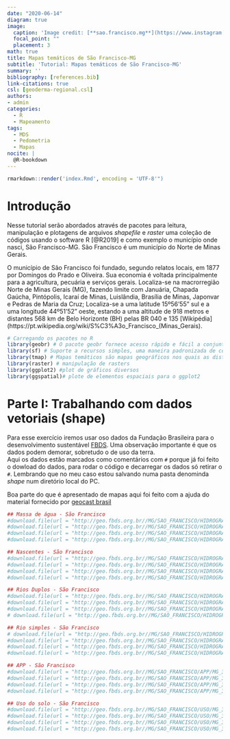```yaml
---
date: "2020-06-14"
diagram: true
image:
  caption: 'Image credit: [**sao.francisco.mg**](https://www.instagram.com/sao.francisco.mg/)'
  focal_point: ""
  placement: 3
math: true
title: Mapas temáticos de São Francisco-MG
subtitle: 'Tutorial: Mapas temáticos de São Francisco-MG'
summary: ''
bibliography: [references.bib]
link-citations: true 
csl: [geoderma-regional.csl]
authors:
- admin
categories:
  - R
  - Mapeamento
tags:
  - MDS
  - Pedometria
  - Mapas
nocite: | 
  @R-bookdown
---
```


```r
rmarkdown::render('index.Rmd', encoding = 'UTF-8'")
```

# Introdução
Nesse tutorial serão abordados através de pacotes para leitura, manipulação e plotagens de arquivos *shapefile* e *raster* uma coleção de códigos usando o software R [@R2019] e como exemplo o município onde nasci, São Francisco-MG. 
São Francisco é um município do Norte de Minas Gerais. 

O município de São Francisco foi fundado, segundo relatos locais, em 1877 por Domingos do Prado e Oliveira. Sua economia é voltada principalmente para a agricultura, pecuária e serviços gerais. Localiza-se na macrorregião Norte de Minas Gerais (MG), fazendo limite com Januária, Chapada Gaúcha, Pintópolis, Icaraí de Minas, Luislândia, Brasília de Minas, Japonvar e Pedras de Maria da Cruz; Localiza-se a uma latitude 15º56'55" sul e a uma longitude 44º51'52" oeste, estando a uma altitude de 918 metros e distantes 568 km de Belo Horizonte (BH) pelas BR 040 e 135 [Wikipédia](https://pt.wikipedia.org/wiki/S%C3%A3o_Francisco_(Minas_Gerais).



```r
# Carregando os pacotes no R
library(geobr) # O pacote geobr fornece acesso rápido e fácil a conjuntos de dados espaciais oficiais do Brasil.. 
library(sf) # Suporte a recursos simples, uma maneira padronizada de codificar dados vetoriais espaciais
library(tmap) # Mapas temáticos são mapas geográficos nos quais as distribuições de dados espaciais são visualizadas
library(raster) # manipulação de rasters
library(ggplot2) #plot de gráficos diversos
library(ggspatial)# plote de elementos espaciais para o ggplot2
```
# Parte I: Trabalhando com dados vetoriais (shape)
Para esse exercício iremos usar oso dados da Fundação Brasileira para o desenvolvimento sustentável [FBDS](http://geo.fbds.org.br). Uma observação importante é que os dados podem demorar, sobretudo o de uso da terra.  
Aqui os dados estão marcados como comentários com `#` porque já foi feito o dowload do dados, para rodar o código e decarregar os dados só retirar o `#`. Lembrando que no meu caso estou salvando numa pasta denominda *shape* num diretório local do PC.

Boa parte do que é apresentado de mapas aqui foi feito com a ajuda do material fornecido por [geocast brasil](https://www.youtube.com/channel/UCLAeX4dyujMoy4xqHvxSDpQ)

```r
## Massa de água - São Francisco
#download.file(url = "http://geo.fbds.org.br//MG/SAO_FRANCISCO/HIDROGRAFIA/MG_3161106_MASSAS_DAGUA.dbf",  destfile = "/home/elias/MEGA/SF_maps/shape/MG_3161106_MASSAS_DAGUA.dbf")
#download.file(url = "http://geo.fbds.org.br//MG/SAO_FRANCISCO/HIDROGRAFIA/MG_3161106_MASSAS_DAGUA.prj", destfile = "/home/elias/MEGA/SF_maps/shape/MG_3161106_MASSAS_DAGUA.prj")
#download.file(url = "http://geo.fbds.org.br//MG/SAO_FRANCISCO/HIDROGRAFIA/MG_3161106_MASSAS_DAGUA.shp",  destfile = "/home/elias/MEGA/SF_maps/shape/MG_3161106_MASSAS_DAGUA.shp")
#download.file(url = "http://geo.fbds.org.br//MG/SAO_FRANCISCO/HIDROGRAFIA/MG_3161106_MASSAS_DAGUA.shx", destfile = "/home/elias/MEGA/SF_maps/shape/MG_3161106_MASSAS_DAGUA.shx")

## Nascentes - São Francisco
#download.file(url = "http://geo.fbds.org.br//MG/SAO_FRANCISCO/HIDROGRAFIA/MG_3161106_NASCENTES.dbf", destfile = "/home/elias/MEGA/SF_maps/shape/MG_3161106_NASCENTES.dbf")
#download.file(url = "http://geo.fbds.org.br//MG/SAO_FRANCISCO/HIDROGRAFIA/MG_3161106_NASCENTES.prj", destfile = "/home/elias/MEGA/SF_maps/shape/MG_3161106_NASCENTES.prj")
#download.file(url = "http://geo.fbds.org.br//MG/SAO_FRANCISCO/HIDROGRAFIA/MG_3161106_NASCENTES.shp", destfile = "/home/elias/MEGA/SF_maps/shape/MG_3161106_NASCENTES.shp")
#download.file(url = "http://geo.fbds.org.br//MG/SAO_FRANCISCO/HIDROGRAFIA/MG_3161106_NASCENTES.shx", destfile = "/home/elias/MEGA/SF_maps/shape/MG_3161106_NASCENTES.shx")

## Rios Duplos - São Francisco
#download.file(url = "http://geo.fbds.org.br//MG/SAO_FRANCISCO/HIDROGRAFIA/MG_3161106_RIOS_DUPLOS.dbf", destfile = "/home/elias/MEGA/SF_maps/shape/MG_3161106_RIOS_DUPLOS.dbf")
#download.file(url = "http://geo.fbds.org.br//MG/SAO_FRANCISCO/HIDROGRAFIA/MG_3161106_RIOS_DUPLOS.prj", destfile = "/home/elias/MEGA/SF_maps/shape/MG_3161106_RIOS_DUPLOS.prj")
#download.file(url = "http://geo.fbds.org.br//MG/SAO_FRANCISCO/HIDROGRAFIA/MG_3161106_RIOS_DUPLOS.shp", destfile = "/home/elias/MEGA/SF_maps/shape/MG_3161106_RIOS_DUPLOS.shp")
# download.file(url = "http://geo.fbds.org.br//MG/SAO_FRANCISCO/HIDROGRAFIA/MG_3161106_RIOS_DUPLOS.shx", destfile = "/home/elias/MEGA/SF_maps/shape/MG_3161106_RIOS_DUPLOS.shx")

## Rio simples - São Francisco
# download.file(url = "http://geo.fbds.org.br//MG/SAO_FRANCISCO/HIDROGRAFIA/MG_3161106_RIOS_SIMPLES.dbf", destfile = "/home/elias/MEGA/SF_maps/shape/MG_3161106_RIOS_SIMPLES.dbf")
#download.file(url = "http://geo.fbds.org.br//MG/SAO_FRANCISCO/HIDROGRAFIA/MG_3161106_RIOS_SIMPLES.prj", destfile = "/home/elias/MEGA/SF_maps/shape/MG_3161106_RIOS_SIMPLES.prj")
#download.file(url = "http://geo.fbds.org.br//MG/SAO_FRANCISCO/HIDROGRAFIA/MG_3161106_RIOS_SIMPLES.shp", destfile = "/home/elias/MEGA/SF_maps/shape/MG_3161106_RIOS_SIMPLES.shp")
#download.file(url = "http://geo.fbds.org.br//MG/SAO_FRANCISCO/HIDROGRAFIA/MG_3161106_RIOS_SIMPLES.shx", destfile = "/home/elias/MEGA/SF_maps/shape/MG_3161106_RIOS_SIMPLES.shx")

## APP - São Francisco
#download.file(url = "http://geo.fbds.org.br//MG/SAO_FRANCISCO/APP/MG_3161106_APP.dbf",             destfile = "/home/elias/MEGA/SF_maps/shape/MG_3161106_APP.dbf")
#download.file(url = "http://geo.fbds.org.br//MG/SAO_FRANCISCO/APP/MG_3161106_APP.prj",               destfile = "/home/elias/MEGA/SF_maps/shape/MG_3161106_APP.prj")
#download.file(url = "http://geo.fbds.org.br//MG/SAO_FRANCISCO/APP/MG_3161106_APP.shp",               destfile = "/home/elias/MEGA/SF_maps/shape/MG_3161106_APP.shp")
#download.file(url = "http://geo.fbds.org.br//MG/SAO_FRANCISCO/APP/MG_3161106_APP.shx",               destfile = "/home/elias/MEGA/SF_maps/shape/MG_3161106_APP.shx")

## Uso do solo - São Francisco
#download.file(url = "http://geo.fbds.org.br//MG/SAO_FRANCISCO/USO/MG_3161106_USO.dbf",               destfile = "/home/elias/MEGA/SF_maps/shape/MG_3161106_USO.dbf")
#download.file(url = "http://geo.fbds.org.br//MG/SAO_FRANCISCO/USO/MG_3161106_USO.prj",               destfile = "/home/elias/MEGA/SF_maps/shape/MG_3161106_USO.prj")
#download.file(url = "http://geo.fbds.org.br//MG/SAO_FRANCISCO/USO/MG_3161106_USO.shp",              destfile = "/home/elias/MEGA/SF_maps/shape/MG_3161106_USO.shp")
#download.file(url = "http://geo.fbds.org.br//MG/SAO_FRANCISCO/USO/MG_3161106_USO.shx",               destfile = "/home/elias/MEGA/SF_maps/shape/MG_3161106_USO.shx")
```
